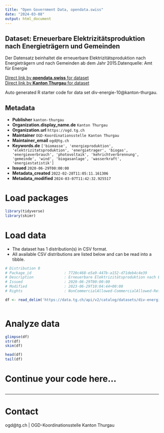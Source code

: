 ```yaml
---
title: "Open Government Data, opendata.swiss"
date: "2024-03-08"
output: html_document
---
```


## Dataset: Erneuerbare Elektrizitätsproduktion nach Energieträgern und Gemeinden

Der Datensatz beinhaltet die erneuerbare Elektrizitätsproduktion nach Energieträgern und nach Gemeinden ab dem Jahr 2015.Datenquelle: Amt für Energie

[Direct link by **opendata.swiss** for dataset](https://opendata.swiss/de/dataset/erneuerbare-elektrizitatsproduktion-nach-energietragern-und-gemeinden)<br>
[Direct link by **Kanton Thurgau** for dataset](https://data.tg.ch/explore/dataset/div-energie-10/)

Auto generated R starter code for data set div-energie-10@kanton-thurgau.

## Metadata

- **Publisher** `kanton-thurgau`
- **Organization.display_name.de** `Kanton Thurgau`
- **Organization.url** `https://ogd.tg.ch`
- **Maintainer** `OGD-Koordinationsstelle Kanton Thurgau`
- **Maintainer_email** `ogd@tg.ch`
- **Keywords.de** `['biomasse', 'energieproduktion', 'elektrizitatsproduktion', 'energietrager', 'biogas', 'energieverbrauch', 'photovoltaik', 'kehrichtverbrennung', 'gemeinde', 'wind', 'biogasanlage', 'wasserkraft', 'energiestatistik']`
- **Issued** `2020-06-29T00:00:00`
- **Metadata_created** `2022-02-28T11:05:11.161306`
- **Metadata_modified** `2024-03-07T11:42:32.925517`


# Load packages

```r

library(tidyverse)
library(skimr)

```

# Load data

-   The dataset has 1 distribution(s) in CSV format.
-   All available CSV distributions are listed below and can be read into a tibble.

```r

# Distribution 0
# Package_id               : 7720c468-e5a9-447b-a152-d71deb4c4e39
# Description              : Erneuerbare Elektrizitätsproduktion nach Energieträgern und Gemeinden (csv)
# Issued                   : 2020-06-29T00:00:00
# Modified                 : 2023-06-29T10:04:44+00:00
# Rights                   : NonCommercialAllowed-CommercialAllowed-ReferenceRequired

df <- read_delim('https://data.tg.ch/api/v2/catalog/datasets/div-energie-10/exports/csv')



```

# Analyze data

```r

glimpse(df)
str(df)
skim(df)

head(df)
tail(df)

```

# Continue your code here...

```r

```

------------------------------------------------------------------------

# Contact

ogd@tg.ch | OGD-Koordinationsstelle Kanton Thurgau
